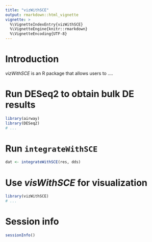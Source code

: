```yaml
---
title: "vizWithSCE"
output: rmarkdown::html_vignette
vignette: >
  %\VignetteIndexEntry{vizWithSCE}
  %\VignetteEngine{knitr::rmarkdown}
  %\VignetteEncoding{UTF-8}
---
```


# Introduction

*vizWithSCE* is an R package that allows users to ....

# Run DESeq2 to obtain bulk DE results

```r
library(airway)
library(DESeq2)
# ...
```

# Run `integrateWithSCE`

```r
dat <- integrateWithSCE(res, dds)
```

# Use *visWithSCE* for visualization 

```r
library(vizWithSCE)
# ...
```

# Session info

```r
sessionInfo()
```
